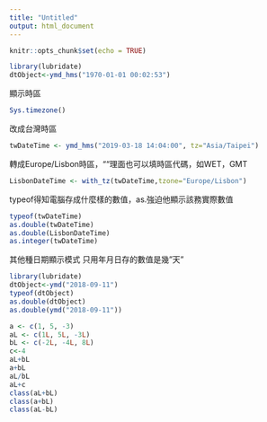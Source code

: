 ```yaml
---
title: "Untitled"
output: html_document
---
```

```r
knitr::opts_chunk$set(echo = TRUE)
```

```r
library(lubridate)
dtObject<-ymd_hms("1970-01-01 00:02:53") 
```

顯示時區
```r
Sys.timezone()
```

改成台灣時區
```r
twDateTime <- ymd_hms("2019-03-18 14:04:00", tz="Asia/Taipei")
```

轉成Europe/Lisbon時區，""理面也可以填時區代碼，如WET，GMT
```r
LisbonDateTime <- with_tz(twDateTime,tzone="Europe/Lisbon")
```

typeof得知電腦存成什麼樣的數值，as.強迫他顯示該務實際數值
```r
typeof(twDateTime)
as.double(twDateTime)
as.double(LisbonDateTime)
as.integer(twDateTime)
```

其他種日期顯示模式
只用年月日存的數值是幾"天"
```r
library(lubridate)
dtObject<-ymd("2018-09-11")
typeof(dtObject)
as.double(dtObject)
as.double(ymd("2018-09-11"))
```


```r
a <- c(1, 5, -3)
aL <- c(1L, 5L, -3L)
bL <- c(-2L, -4L, 8L)
c<-4
aL+bL
a+bL
aL/bL
aL+c
class(aL+bL)
class(a+bL)
class(aL-bL)
```